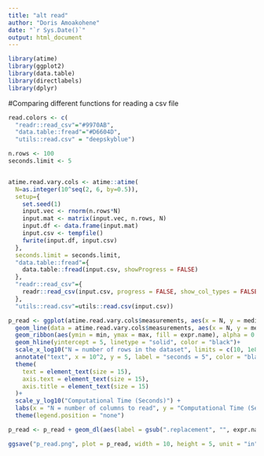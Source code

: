 ```yaml
---
title: "alt read"
author: "Doris Amoakohene"
date: "`r Sys.Date()`"
output: html_document
---
```



```r
library(atime)
library(ggplot2)
library(data.table)
library(directlabels)
library(dplyr)
```



#Comparing different functions for reading a csv file



```r
read.colors <- c(
  "readr::read_csv"="#9970AB",
  "data.table::fread"="#D6604D",
  "utils::read.csv" = "deepskyblue")

n.rows <- 100
seconds.limit <- 5


atime.read.vary.cols <- atime::atime(
  N=as.integer(10^seq(2, 6, by=0.5)),
  setup={
    set.seed(1)
    input.vec <- rnorm(n.rows*N)
    input.mat <- matrix(input.vec, n.rows, N)
    input.df <- data.frame(input.mat)
    input.csv <- tempfile()
    fwrite(input.df, input.csv)
  },
  seconds.limit = seconds.limit,
  "data.table::fread"={
    data.table::fread(input.csv, showProgress = FALSE)
  },
  "readr::read_csv"={
    readr::read_csv(input.csv, progress = FALSE, show_col_types = FALSE, lazy=TRUE)
  },
  "utils::read.csv"=utils::read.csv(input.csv))
```


```r

p_read <- ggplot(atime.read.vary.cols$measurements, aes(x = N, y = median, group = expr.name, colour = expr.name)) +
  geom_line(data = atime.read.vary.cols$measurements, aes(x = N, y = median, color = expr.name, group = expr.name)) +
  geom_ribbon(aes(ymin = min, ymax = max, fill = expr.name), alpha = 0.5, colour = NA) +
  geom_hline(yintercept = 5, linetype = "solid", color = "black")+
  scale_x_log10("N = number of rows in the dataset", limits = c(10, 1e8), breaks = 10^seq(1, 8)) +
  annotate("text", x = 10^2, y = 5, label = "seconds = 5", color = "black", size = 7, vjust = 1, hjust = 0.2)+
  theme(
    text = element_text(size = 15),
    axis.text = element_text(size = 15),
    axis.title = element_text(size = 15)
  )+
  scale_y_log10("Computational Time (Seconds)") +
  labs(x = "N = number of columns to read", y = "Computational Time (Seconds)") +
  theme(legend.position = "none")

p_read <- p_read + geom_dl(aes(label = gsub(".replacement", "", expr.name)), method = list(dl.combine("last.points"), cex = 1.2))

ggsave("p_read.png", plot = p_read, width = 10, height = 5, unit = "in", dpi = 300)


```
